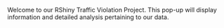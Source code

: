 Welcome to our RShiny Traffic Violation Project. This pop-up will display information and detailed analysis pertaining to our data.